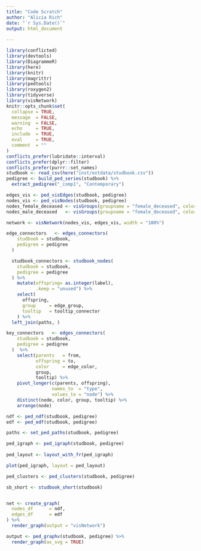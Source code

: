 ```yaml
---
title: "Code Scratch"
author: "Alicia Rich"
date: "`r Sys.Date()`"
output: html_document
                     
---
```


```r
library(conflicted)
library(devtools)
library(DiagrammeR)
library(here)
library(knitr)
library(magrittr)
library(pedtools)
library(roxygen2)
library(tidyverse)
library(visNetwork)
knitr::opts_chunk$set(
  collapse = TRUE,
  message  = FALSE,
  warning  = FALSE,
  echo     = TRUE,
  include  = TRUE,
  eval     = TRUE,
  comment  = ""
)
conflicts_prefer(lubridate::interval)
conflicts_prefer(dplyr::filter)
conflicts_prefer(purrr::set_names)
studbook <- read_csv(here("inst/extdata/studbook.csv"))
pedigree <- build_ped_series(studbook) %>% 
  extract_pedigree("_comp1", "Contemporary")
```

```r
edges_vis <- ped_visEdges(studbook, pedigree)
nodes_vis <- ped_visNodes(studbook, pedigree)
nodes_female_deceased <- visGroups(groupname = "female_deceased", color = "#D5328833", shape = "circle")
nodes_male_deceased   <- visGroups(groupname = "female_deceased", color = "#D5328833", shape = "circle")

network <- visNetwork(nodes_vis, edges_vis, width = "100%")
```

```r
edge_connectors   <- edges_connectors(
    studbook = studbook,
    pedigree = pedigree
  )
```


```r
  studbook_connectors <- studbook_nodes(
    studbook = studbook,
    pedigree = pedigree
  ) %>%
    mutate(offspring= as.integer(label),
           .keep = "unused") %>%
    select(
      offspring,
      group     = edge_group,
      tooltip   = tooltip_connector
    ) %>%
  left_join(paths, )

```


```r
key_connectors   <- edges_connectors(
    studbook = studbook,
    pedigree = pedigree
  )  %>%
    select(parents   = from,
           offspring = to,
           color     = edge_color,
           group,
           tooltip) %>%
    pivot_longer(c(parents, offspring),
                 names_to  = "type",
                 values_to = "node") %>%
    distinct(node, color, group, tooltip) %>%
    arrange(node)
```


```r
ndf <- ped_ndf(studbook, pedigree)
edf <- ped_edf(studbook, pedigree)
```

```r
paths <- set_ped_paths(studbook, pedigree)
```


```r
ped_igraph <- ped_igraph(studbook, pedigree)
  
ped_layout <- layout_with_fr(ped_igraph)

plot(ped_igraph, layout = ped_layout)
```

```r
ped_clusters <- ped_clusters(studbook, pedigree)
```

```r
sb_short <- studbook_short(studbook)
```


```r

```


```r
net <- create_graph(
  nodes_df      = ndf,
  edges_df      = edf
) %>% 
  render_graph(output = "visNetwork")
```

```r
output <- ped_graphv(studbook, pedigree) %>% 
  render_graph(as_svg = TRUE)
```




